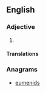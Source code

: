 ==English==

===Adjective===
{{en-adj|-}}

# {{alternative spelling of|seminude|lang=en}}

====Translations====
{{trans-see|seminude}}

===Anagrams===
* [[eumenids#English|eumenids]]